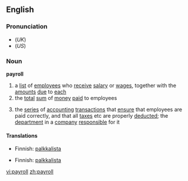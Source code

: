 ==English==

===Pronunciation===
*(''UK'') {{IPA|/ˈpeɪɹəʊl/}}
*(''US'') {{IPA|/ˈpeɪɹoʊl/}}

===Noun===
{{wikipedia}}
'''payroll'''
# a [[list]] of [[employee]]s who [[receive]] [[salary]] or [[wages]], together with the [[amount]]s [[due]] to [[each]]
# the [[total]] [[sum]] of [[money]] [[paid]] to employees
#{{computing}} the [[series]] of [[accounting]] [[transaction]]s that [[ensure]] that employees are paid correctly, and that all [[taxes]] etc are properly [[deducted]]; the [[department]] in a [[company]] [[responsible]] for it

====Translations====
{{trans-top|a list of employees who receive salary or wages, together with the amounts due to each}}
*Finnish: [[palkkalista]]
{{trans-mid}}
{{trans-bottom}}

{{trans-top|the total sum of money paid to employees}}
{{trans-mid}}
{{trans-bottom}}

{{trans-top|the series of accounting transactions that ensure that employees are paid correctly}}
*Finnish: [[palkkalista]]
{{trans-mid}}
{{trans-bottom}}

[[vi:payroll]]
[[zh:payroll]]
